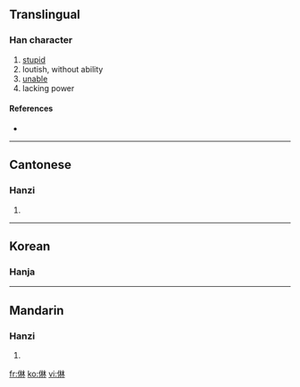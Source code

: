 ==Translingual==

===Han character===
{{Han char|rn=9|rad=人|as=08|sn=10|four=|canj=人木木 (ODD)}}

# [[stupid]]
# loutish, without ability
# [[unable]]
# lacking power

====References====
* {{Han ref|kx=0106.130|hdz=10172.010|uh=3463|ud=13411}}

----

==Cantonese==

===Hanzi===
{{yue-hanzi|jyut=|y=lam2, lam4}}

# {{defn|Cantonese}}
----

==Korean==

===Hanja===
{{ko-hanja|hangeul=[[람]]([[남]])|rv=ram(nam)|mr=ram(nam)|y=lam(<sup>l</sup>nam)|eumhun=투미하다|ehrv=tumihada|ehmr=t'umihada|ehy=thumihata}}

----

==Mandarin==

===Hanzi===
{{cmn-hanzi|pin=[[lán]] ([[lan2]])|wg=lan<sup>2</sup>}}

# {{defn|Mandarin}}

[[fr:㑣]]
[[ko:㑣]]
[[vi:㑣]]